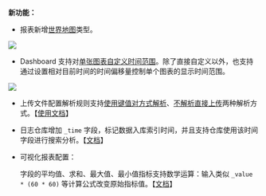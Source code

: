 **新功能：**

* 报表新增[世界地图](/insight/manual/4864/statistical-map#2)类型。

![](https://pandora-kibana.qiniu.com/world_map.png)

* Dashboard 支持对[单张图表自定义时间范围](/insight/manual/4867/the-dashboard#4)。除了直接自定义以外，也支持通过设置相对目前时间的时间偏移量控制单个图表的显示时间范围。

![](https://pandora-kibana.qiniu.com/logdb/customized_time.png)

* 上传文件配置解析规则支持[使用键值对方式解析](/insight/manual/4888/key-value-parsing)、[不解析直接上传](/insight/manual/4889/no-parsing-to-upload)两种解析方式。【[使用文档](/insight/manual/4882/file-upload)】

* 日志仓库增加 `_time` 字段，标记数据入库索引时间，并且支持仓库使用该时间字段进行搜索分析。【[文档](/insight/manual/4629/search-analysis)】

* 可视化报表配置：

  字段的平均值、求和、最大值、最小值指标支持数学运算：输入类似 `_value * (60 * 60)` 等计算公式改变原始指标值。【[文档](/insight/manual/4692/reports-and-dashboards#2)】